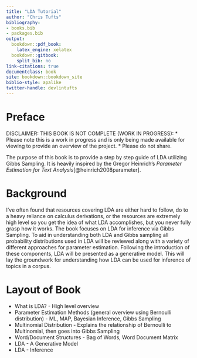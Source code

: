 ```yaml
---
title: "LDA Tutorial"
author: "Chris Tufts"
bibliography:
- books.bib
- packages.bib
output:
  bookdown::pdf_book:
    latex_engine: xelatex
  bookdown::gitbook: 
    split_bib: no
link-citations: true
documentclass: book
site: bookdown::bookdown_site
biblio-style: apalike
twitter-handle: devlintufts
---
```


# Preface {-}

DISCLAIMER: THIS BOOK IS NOT COMPLETE (WORK IN PROGRESS):
* Please note this is a work in progress and is only being made available for viewing to provide an overview of the project.
* Please do not share.

The purpose of this book is to provide a step by step guide of LDA utilizing Gibbs Sampling.  It is
heavily inspired by the Gregor Heinrich's _Parameter Estimation for Text Analysis_[@heinrich2008parameter]. 

# Background {-}
I've often found that resources covering LDA are either hard to follow, do to a heavy reliance on calculus derivations, or the resources are extremely high level so you get the idea of what LDA accomplishes, but you never fully grasp how it works. The book focuses on LDA for inference via Gibbs Sampling. To aid in understanding both LDA and Gibbs sampling all probability distributions used in LDA will be reviewed along with a variety of different approaches for parameter estimation. Following the introduction of these components, LDA will be presented as a generative model.  This will lay the groundwork for understanding how LDA can be used for inference of topics in a corpus.   

# Layout of Book {-}

* What is LDA? - High level overview
* Parameter Estimation Methods (general overview using Bernoulli distribution) - ML, MAP, Bayesian Inference, Gibbs Sampling
* Multinomial Distribution - Explains the relationship of Bernoulli to Multinomial, then goes into Gibbs Sampling 
* Word/Document Structures - Bag of Words, Word Document Matrix
* LDA - A Generative Model
* LDA - Inference


